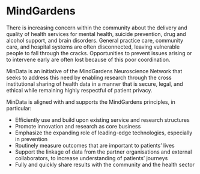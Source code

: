 # MindGardens
There is increasing concern within the community about the delivery and quality of health services for mental health, suicide prevention, drug and alcohol support, and brain disorders. General practice care, community care, and hospital systems are often disconnected, leaving vulnerable people to fall through the cracks. Opportunities to prevent issues arising or to intervene early are often lost because of this poor coordination. 

MinData is an initiative of the MindGardens Neuroscience Network that seeks to address this need by enabling research through the cross institutional sharing of health data in a manner that is secure, legal, and ethical while remaining highly respectful of patient privacy.

MinData is aligned with and supports the MindGardens principles, in particular:
* Efficiently use and build upon existing service and research structures
* Promote innovation and research as core business
* Emphasize the expanding role of leading-edge technologies, especially in prevention
* Routinely measure outcomes that are important to patients’ lives
* Support the linkage of data from the partner organisations and external collaborators, to increase understanding of patients’ journeys
* Fully and quickly share results with the community and the health sector